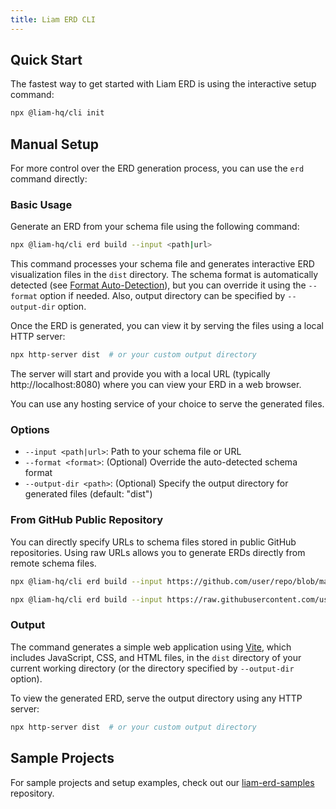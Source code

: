 ```yaml
---
title: Liam ERD CLI
---
```



## Quick Start

The fastest way to get started with Liam ERD is using the interactive setup command:

```bash
npx @liam-hq/cli init
```

## Manual Setup

For more control over the ERD generation process, you can use the `erd` command directly:

### Basic Usage

Generate an ERD from your schema file using the following command:

```bash
npx @liam-hq/cli erd build --input <path|url>
```

This command processes your schema file and generates interactive ERD visualization files in the `dist` directory. The schema format is automatically detected (see [Format Auto-Detection](/docs/parser/supported-formats#format-auto-detection)), but you can override it using the `--format` option if needed. Also, output directory can be specified by `--output-dir` option.

Once the ERD is generated, you can view it by serving the files using a local HTTP server:

```bash
npx http-server dist  # or your custom output directory
```

The server will start and provide you with a local URL (typically http://localhost:8080) where you can view your ERD in a web browser.

You can use any hosting service of your choice to serve the generated files.

### Options

- `--input <path|url>`: Path to your schema file or URL
- `--format <format>`: (Optional) Override the auto-detected schema format
- `--output-dir <path>`: (Optional) Specify the output directory for generated files (default: "dist")

### From GitHub Public Repository

You can directly specify URLs to schema files stored in public GitHub repositories. Using raw URLs allows you to generate ERDs directly from remote schema files.

```bash
npx @liam-hq/cli erd build --input https://github.com/user/repo/blob/main/examples/schema.sql --format postgres
```

```bash
npx @liam-hq/cli erd build --input https://raw.githubusercontent.com/user/repo/main/examples/schema.sql --format postgres
```


### Output

The command generates a simple web application using [Vite](https://vite.dev/), which includes JavaScript, CSS, and HTML files, in the `dist` directory of your current working directory (or the directory specified by `--output-dir` option).

To view the generated ERD, serve the output directory using any HTTP server:

```bash
npx http-server dist  # or your custom output directory
```

## Sample Projects

For sample projects and setup examples, check out our [liam-erd-samples](https://github.com/liam-hq/liam-erd-samples) repository.
